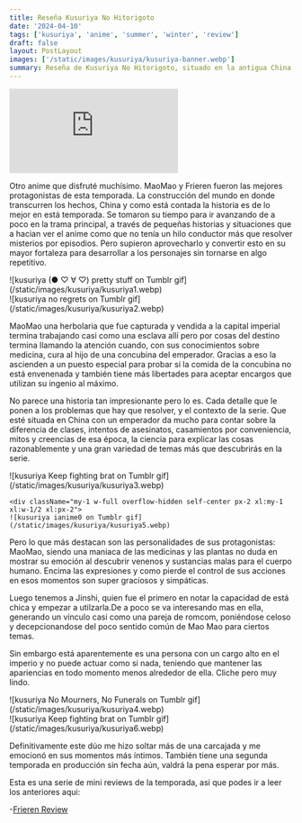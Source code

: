 ```yaml
---
title: Reseña Kusuriya No Hitorigoto
date: '2024-04-10'
tags: ['kusuriya', 'anime', 'summer', 'winter', 'review']
draft: false
layout: PostLayout
images: ['/static/images/kusuriya/kusuriya-banner.webp']
summary: Reseña de Kusuriya No Hitorigoto, situado en la antigua China, la boticaria Mao Mao debe usar su ingenio para resoler misterios y ayudar a las personas de la corte.
---
```


<div className="flex">
  <iframe
    src="https://www.youtube.com/embed/gquRl13WryU?si=-MZOttGTXNZXssK3"
    title="YouTube video player Kusuriya no Hitorigoto PV"
    frameBorder="0"
    allow="accelerometer; autoplay; clipboard-write; encrypted-media; gyroscope; picture-in-picture; web-share"
    allowFullScreen
    className="min-h-[480px] min-w-[250px] flex-grow sm:min-w-[320px]"
  ></iframe>
</div>
<ReviewImageFooter
  genre={['mystery', 'drama', 'slice_of_life']}
  study="OLM, TOHO animation STUDIO"
/>

<ReviewTitle title="RESEÑA" />

Otro anime que disfruté muchísimo. MaoMao y Frieren fueron las mejores protagonistas de esta temporada. La construcción del mundo en donde transcurren los hechos, China y como está contada la historia es de lo mejor en está temporada. Se tomaron su tiempo para ir avanzando de a poco en la trama principal, a través de pequeñas historias y situaciones que a hacian ver el anime como que no tenía un hilo conductor más que resolver misterios por episodios. Pero supieron aprovecharlo y convertir esto en su mayor fortaleza para desarrollar a los personajes sin tornarse en algo repetitivo.

<div className="-mx-2 flex flex-wrap overflow-hidden xl:-mx-2">
  <div className="my-1 w-full overflow-hidden self-center px-2 xl:my-1 xl:w-1/2 xl:px-2">
    ![kusuriya (● ♡ ∀ ♡) pretty stuff on Tumblr gif](/static/images/kusuriya/kusuriya1.webp)
  </div>

  <div className="my-1 w-full overflow-hidden self-center px-2 xl:my-1 xl:w-1/2 xl:px-2">
    ![kusuriya no regrets on Tumblr gif](/static/images/kusuriya/kusuriya2.webp)
  </div>
</div>

MaoMao una herbolaria que fue capturada y vendida a la capital imperial termina trabajando casi como una esclava allí pero por cosas del destino termina llamando la atención cuando, con sus conocimientos sobre medicina, cura al hijo de una concubina del emperador. Gracias a eso la ascienden a un puesto especial para probar si la comida de la concubina no está envenenada y también tiene más libertades para aceptar encargos que utilizan su ingenio al máximo.

No parece una historia tan impresionante pero lo es. Cada detalle que le ponen a los problemas que hay que resolver, y el contexto de la serie. Que esté situada en China con un emperador da mucho para contar sobre la diferencia de clases, intentos de asesinatos, casamientos por conveniencia, mitos y creencias de esa época, la ciencia para explicar las cosas razonablemente y una gran variedad de temas más que descubrirás en la serie.

<div className="-mx-2 flex flex-wrap overflow-hidden xl:-mx-2">
  <div className="my-1 w-full overflow-hidden self-center px-2 xl:my-1 xl:w-1/2 xl:px-2">
    ![kusuriya Keep fighting brat on Tumblr gif](/static/images/kusuriya/kusuriya3.webp)
  </div>

    <div className="my-1 w-full overflow-hidden self-center px-2 xl:my-1 xl:w-1/2 xl:px-2">
    ![kusuriya ianime0 on Tumblr gif](/static/images/kusuriya/kusuriya5.webp)

  </div>
</div>

Pero lo que más destacan son las personalidades de sus protagonistas: MaoMao, siendo una maniaca de las medicinas y las plantas no duda en mostrar su emoción al descubrir venenos y sustancias malas para el cuerpo humano. Encima las expresiones y como pierde el control de sus acciones en esos momentos son super graciosos y simpáticas.

Luego tenemos a Jinshi, quien fue el primero en notar la capacidad de está chica y empezar a utilzarla.De a poco se va interesando mas en ella, generando un vínculo casi como una pareja de romcom, poniéndose celoso y decepcionandose del poco sentido común de Mao Mao para ciertos temas.

Sin embargo está aparentemente es una persona con un cargo alto en el imperio y no puede actuar como si nada, teniendo que mantener las apariencias en todo momento menos alrededor de ella. Cliche pero muy lindo.

<div className="-mx-2 flex flex-wrap overflow-hidden xl:-mx-2">
<div className="my-1 w-full overflow-hidden self-center px-2 xl:my-1 xl:w-1/2 xl:px-2">
    ![kusuriya No Mourners, No Funerals on Tumblr gif](/static/images/kusuriya/kusuriya4.webp)
  </div>

  <div className="my-1 w-full overflow-hidden self-center px-2 xl:my-1 xl:w-1/2 xl:px-2">
    ![kusuriya Keep fighting brat on Tumblr gif](/static/images/kusuriya/kusuriya6.webp)
  </div>
</div>

Definitivamente este dúo me hizo soltar más de una carcajada y me emocionó en sus momentos más íntimos.
También tiene una segunda temporada en producción sin fecha aún, valdrá la pena esperar por más.

Esta es una serie de mini reviews de la temporada, asi que podes ir a leer los anteriores aqui:

-[Frieren Review](/blog/frieren)
